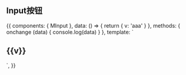 
<Meta
  title="组件/MInput 按钮"
/>

## Input按钮


<Story name='默认输入框' height='40px'>
  {{
    components: { MInput },
    data: () => {
      return {
        v: 'aaa'
      }
    },
    methods: {
      onchange (data) {
        console.log(data)
      }
    },
    template: `
      <div>
        <h2>{{v}}</h2>
        <m-input v-model="v" @vchange="onchange"></m-input>
      </div>
    `,
  }}
</Story>
